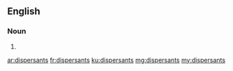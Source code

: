 ==English==

===Noun===
{{head|en}}

# {{plural of|dispersant}}

[[ar:dispersants]]
[[fr:dispersants]]
[[ku:dispersants]]
[[mg:dispersants]]
[[my:dispersants]]